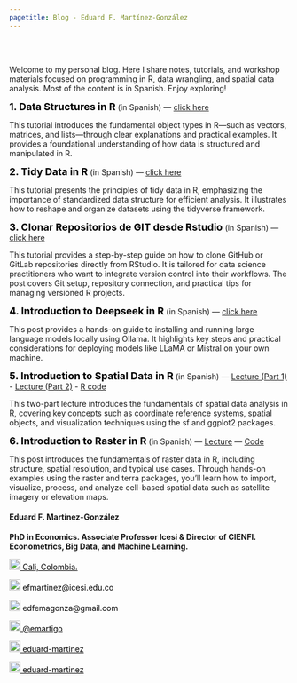 ```yaml
---
pagetitle: Blog - Eduard F. Martínez-González
---
```


<br> </br> <!--- Agrega lineas en blanco --->

<!------------- Panel de la izquierda ------------->
<div class="col-sm-9">

Welcome to my personal blog. Here I share notes, tutorials, and workshop materials focused on programming in R, data wrangling, and spatial data analysis. Most of the content is in Spanish. Enjoy exploring!

<strong style="color:black;font-size:18px;">1. Data Structures in R</strong> (in Spanish) — <a href="https://lectures-r.gitlab.io/blog/3-objects">click here</a>

This tutorial introduces the fundamental object types in R—such as vectors, matrices, and lists—through clear explanations and practical examples. It provides a foundational understanding of how data is structured and manipulated in R.

<strong style="color:black;font-size:18px;">2. Tidy Data in R</strong> (in Spanish) — <a href="https://blog-r.gitlab.io/5-tidy-data">click here</a>

This tutorial presents the principles of tidy data in R, emphasizing the importance of standardized data structure for efficient analysis. It illustrates how to reshape and organize datasets using the tidyverse framework.

<strong style="color:black;font-size:18px;">3. Clonar Repositorios de GIT desde Rstudio </strong> (in Spanish) — <a href="https://eduard-martinez.github.io/blog/git_r/index.html">click here</a>

This tutorial provides a step-by-step guide on how to clone GitHub or GitLab repositories directly from RStudio. It is tailored for data science practitioners who want to integrate version control into their workflows. The post covers Git setup, repository connection, and practical tips for managing versioned R projects.

<strong style="color:black;font-size:18px;">4. Introduction to Deepseek in R</strong> (in Spanish) — <a href="https://eduard-martinez.github.io/blog/ollama_r/index.html">click here</a>

This post provides a hands-on guide to installing and running large language models locally using Ollama. It highlights key steps and practical considerations for deploying models like LLaMA or Mistral on your own machine.

<strong style="color:black;font-size:18px;">5. Introduction to Spatial Data in R</strong> (in Spanish) — [Lecture (Part 1)](https://eduard-martinez.github.io/blog/intro_gis_in_r/lecture/parte-1.pdf) - [Lecture (Part 2)](https://eduard-martinez.github.io/blog/intro_gis_in_r/lecture/parte-2.html) - [R code](https://eduard-martinez.github.io/blog/intro_gis_in_r/code/workshop-01.R)

This two-part lecture introduces the fundamentals of spatial data analysis in R, covering key concepts such as coordinate reference systems, spatial objects, and visualization techniques using the sf and ggplot2 packages.

<strong style="color:black;font-size:18px;">6. Introduction to Raster in R</strong> (in Spanish) — <a href="https://eduard-martinez.github.io/blog/intro_raster_in_r/lecture/index.html">Lecture</a> — <a href="https://eduard-martinez.github.io/blog/intro_raster_in_r/code/intro_raster.R">Code</a> 

This post introduces the fundamentals of raster data in R, including structure, spatial resolution, and typical use cases. Through hands-on examples using the raster and terra packages, you’ll learn how to import, visualize, process, and analyze cell-based spatial data such as satellite imagery or elevation maps.

</div>
<!------------- Panel de la izquierda ------------->

<!------------- Panel de la derecha ------------->
<div class="col-sm-3">

#### Eduard F. Martínez-González

**PhD in Economics. Associate Professor Icesi & Director of CIENFI. Econometrics, Big Data, and Machine Learning.**

<!-- Location -->
<a href="https://www.google.com/maps/place/Universidad+ICESI/@3.3357824,-76.5362176,4583m/data=!3m1!1e3!4m9!1m2!2m1!1sicesi+maps!3m5!1s0x8e30a1eb8d09a3c1:0x766b9b441dfa8bbe!8m2!3d3.3418949!4d-76.530602!16zL20vMDg1bjlr?entry=ttu&g_ep=EgoyMDI1MDMxMi4wIKXMDSoASAFQAw%3D%3D" style="color:black;"> <img alt="Qries" src="./images/location.png" width="20" height="20">  Cali, Colombia.</a>

<!-- Correo -->
<p style="color:black"><img alt="Qries" src="./images/correo.png" width="20" height="20"> efmartinez@icesi.edu.co </img></p>

<!-- Correo -->
<p style="color:black"><img alt="Qries" src="./images/correo.png" width="20" height="20"> edfemagonza@gmail.com </img></p>

<!-- Twitter -->
 <a href="https://twitter.com/emartigo" style="color:black;"> <img alt="Qries" src="./images/twitter.jpg" width="20" height="20">  @emartigo</a> 

<!-- gitlab -->
<a href="https://gitlab.com/eduard-martinez" style="color:black;"> <img alt="Qries" src="./images/gitlab.png" width="20" height="20">  eduard-martinez</a>

<!-- GitHub -->
<a href="https://github.com/eduard-martinez" style="color:black;"> <img alt="Qries" src="./images/github.png" width="20" height="20">  eduard-martinez</a>

<!------------- Panel de la derecha ------------->

<br> </br> <!--- Agrega lineas en blanco --->
